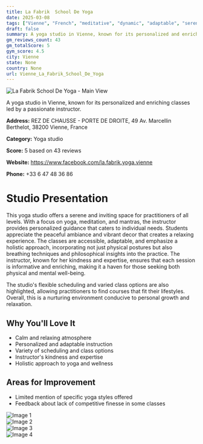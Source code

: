 ```yaml
---
title: La Fabrik  School De Yoga
date: 2025-03-08
tags: ["Vienne", "French", "meditative", "dynamic", "adaptable", "serenity", "personalized instruction", "Vienne"]  
draft: false
summary: A yoga studio in Vienne, known for its personalized and enriching classes led by a passionate instructor.
gm_reviews_count: 43
gm_totalScore: 5
gym_score: 4.5
city: Vienne
state: None
country: None
url: Vienne_La_Fabrik_School_De_Yoga
---
```


<div className="aspect-[16/9] relative my-8">
  <img 
    src="https://lh5.googleusercontent.com/p/AF1QipMd_vx4j_Wcts0X3M3DKlVyrX-hMbv4fSJfUErQ=w1920-h1080-k-no"
    alt="La Fabrik  School De Yoga - Main View"
    className="object-cover absolute inset-0 w-full h-full rounded-lg"
  />
</div>

A yoga studio in Vienne, known for its personalized and enriching classes led by a passionate instructor.

**Address:** REZ DE CHAUSSE - PORTE DE DROITE, 49 Av. Marcellin Berthelot, 38200 Vienne, France

**Category:** Yoga studio

**Score:** 5 based on 43 reviews

**Website:** https://www.facebook.com/la.fabrik.yoga.vienne

**Phone:** +33 6 47 48 36 86

# Studio Presentation

This yoga studio offers a serene and inviting space for practitioners of all levels. With a focus on yoga, meditation, and mantras, the instructor provides personalized guidance that caters to individual needs. Students appreciate the peaceful ambiance and vibrant decor that creates a relaxing experience. The classes are accessible, adaptable, and emphasize a holistic approach, incorporating not just physical postures but also breathing techniques and philosophical insights into the practice. The instructor, known for her kindness and expertise, ensures that each session is informative and enriching, making it a haven for those seeking both physical and mental well-being.

The studio's flexible scheduling and varied class options are also highlighted, allowing practitioners to find courses that fit their lifestyles. Overall, this is a nurturing environment conducive to personal growth and relaxation.

## Why You'll Love It

- Calm and relaxing atmosphere
- Personalized and adaptable instruction
- Variety of scheduling and class options
- Instructor's kindness and expertise
- Holistic approach to yoga and wellness

## Areas for Improvement

- Limited mention of specific yoga styles offered
- Feedback about lack of competitive finesse in some classes

<div className="grid grid-cols-1 xl:grid-cols-2 gap-4 my-8">
<div className="aspect-[4/3] relative"><img src="https://lh5.googleusercontent.com/p/AF1QipOb3zlmJC0KaQ_7mrGwuX-m9LrZ4Ac6jUDK4C3A=w1920-h1080-k-no" alt="Image 1" className="object-cover absolute inset-0 w-full h-full rounded-lg" /></div>
<div className="aspect-[4/3] relative"><img src="https://lh5.googleusercontent.com/p/AF1QipMtfcya0x7NYmFwDo0yAEyS4PzjR8C0THtAFbTT=w1920-h1080-k-no" alt="Image 2" className="object-cover absolute inset-0 w-full h-full rounded-lg" /></div>
<div className="aspect-[4/3] relative"><img src="https://lh5.googleusercontent.com/p/AF1QipMNtJAlCCORpA4iS-RnupXod5rK8abO-XjKQ-L1=w1920-h1080-k-no" alt="Image 3" className="object-cover absolute inset-0 w-full h-full rounded-lg" /></div>
<div className="aspect-[4/3] relative"><img src="https://streetviewpixels-pa.googleapis.com/v1/thumbnail?panoid=ZFhtpngtRhSU4zb5t9fhoQ&cb_client=maps_sv.tactile.gps&w=203&h=100&yaw=151.99731&pitch=0&thumbfov=100" alt="Image 4" className="object-cover absolute inset-0 w-full h-full rounded-lg" /></div>
</div>